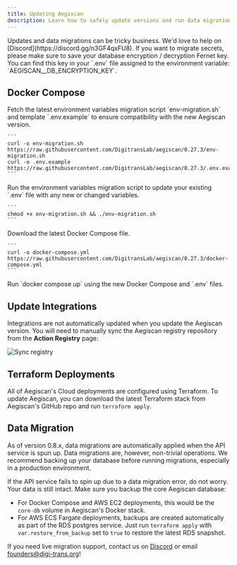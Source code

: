 ```yaml
---
title: Updating Aegiscan
description: Learn how to safely update versions and run data migrations.
---
```


<Note>
  Updates and data migrations can be tricky business. We'd love to help on
  [Discord](https://discord.gg/n3GF4qxFU8).
</Note>

<Warning>
  If you want to migrate secrets, please make sure to save your database
  encryption / decryption Fernet key. You can find this key in your `.env` file
  assigned to the environment variable: `AEGISCAN__DB_ENCRYPTION_KEY`.
</Warning>

## Docker Compose

<Steps>
  <Step title="Download latest environment variables migration script and template">
    Fetch the latest environment variables migration script `env-migration.sh`
    and template `.env.example` to ensure compatibility with the new Aegiscan
    version.

    ```
    curl -o env-migration.sh https://raw.githubusercontent.com/DigitransLab/aegiscan/0.27.3/env-migration.sh
    curl -o .env.example https://raw.githubusercontent.com/DigitransLab/aegiscan/0.27.3/.env.example
    ```

  </Step>
  <Step title="Execute environment variables migration">
    Run the environment variables migration script to update your existing
    `.env` file with any new or changed variables.

    ```
    chmod +x env-migration.sh && ./env-migration.sh
    ```

  </Step>
  <Step title="Update Docker Compose Configuration">
    Download the latest Docker Compose file.

    ```
    curl -o docker-compose.yml https://raw.githubusercontent.com/DigitransLab/aegiscan/0.27.3/docker-compose.yml
    ```

  </Step>
  <Step title="Restart Aegiscan">
    Run `docker compose up` using the new Docker Compose and `.env` files.
  </Step>
</Steps>

## Update Integrations

Integrations are not automatically updated when you update the Aegiscan version.
You will need to manually sync the Aegiscan registry repository from the **Action Registry** page:

![Sync registry](/img/self-hosting/sync-registry.png)

## Terraform Deployments

All of Aegiscan's Cloud deployments are configured using Terraform.
To update Aegiscan, you can download the latest Terraform stack from Aegiscan's GitHub repo and run `terraform apply`.

## Data Migration

As of version 0.8.x, data migrations are automatically applied when the API service is spun up.
Data migrations are, however, non-trivial operations.
We recommend backing up your database before running migrations, especially in a production environment.

<Note>
If the API service fails to spin up due to a data migration error, do not worry.
Your data is still intact. Make sure you backup the core Aegiscan database:

- For Docker Compose and AWS EC2 deployments, this would be the `core-db` volume in Aegiscan's Docker stack.
- For AWS ECS Fargate deployments, backups are created automatically as part of the RDS postgres service. Just run `terraform apply` with `var.restore_from_backup` set to `true` to restore the latest RDS snapshot.

If you need live migration support, contact us on [Discord](https://discord.gg/n3GF4qxFU8) or email [founders@digi-trans.org](mailto:founders@digi-trans.org)!

</Note>
